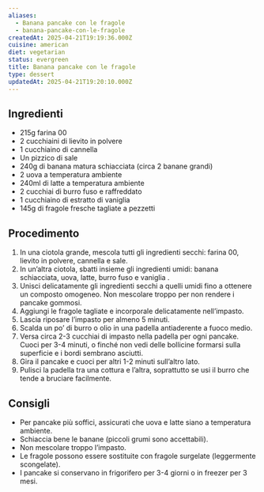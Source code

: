 ```yaml
---
aliases:
  - Banana pancake con le fragole
  - banana-pancake-con-le-fragole
createdAt: 2025-04-21T19:19:36.000Z
cuisine: american
diet: vegetarian
status: evergreen
title: Banana pancake con le fragole
type: dessert
updatedAt: 2025-04-21T19:20:10.000Z
---
```

## Ingredienti

- 215g farina 00
- 2 cucchiaini di lievito in polvere
- 1 cucchiaino di cannella
- Un pizzico di sale
- 240g di banana matura schiacciata (circa 2 banane grandi)
- 2 uova a temperatura ambiente
- 240ml di latte a temperatura ambiente
- 2 cucchiai di burro fuso e raffreddato
- 1 cucchiaino di estratto di vaniglia
- 145g di fragole fresche tagliate a pezzetti

## Procedimento

1. In una ciotola grande, mescola tutti gli ingredienti secchi: farina 00, lievito in polvere, cannella e sale.
2. In un’altra ciotola, sbatti insieme gli ingredienti umidi: banana schiacciata, uova, latte, burro fuso e vaniglia .
3. Unisci delicatamente gli ingredienti secchi a quelli umidi fino a ottenere un composto omogeneo. Non mescolare troppo per non rendere i pancake gommosi.
4. Aggiungi le fragole tagliate e incorporale delicatamente nell’impasto.
5. Lascia riposare l’impasto per almeno 5 minuti.
6. Scalda un po’ di burro o olio in una padella antiaderente a fuoco medio.
7. Versa circa 2-3 cucchiai di impasto nella padella per ogni pancake. Cuoci per 3-4 minuti, o finché non vedi delle bollicine formarsi sulla superficie e i bordi sembrano asciutti.
8. Gira il pancake e cuoci per altri 1-2 minuti sull’altro lato.
9. Pulisci la padella tra una cottura e l’altra, soprattutto se usi il burro che tende a bruciare facilmente.

## Consigli

- Per pancake più soffici, assicurati che uova e latte siano a temperatura ambiente.
- Schiaccia bene le banane (piccoli grumi sono accettabili).
- Non mescolare troppo l’impasto.
- Le fragole possono essere sostituite con fragole surgelate (leggermente scongelate).
- I pancake si conservano in frigorifero per 3-4 giorni o in freezer per 3 mesi.
